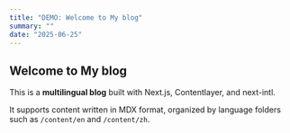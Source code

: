 ```yaml
---
title: "DEMO: Welcome to My blog"
summary: ""
date: "2025-06-25"
---
```


## Welcome to My blog

This is a **multilingual blog** built with Next.js, Contentlayer, and next-intl.

It supports content written in MDX format, organized by language folders such as `/content/en` and `/content/zh`.
